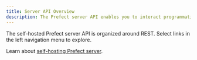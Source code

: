```yaml
---
title: Server API Overview
description: The Prefect server API enables you to interact programmatically with self-hosted Prefect server.
---
```


The self-hosted Prefect server API is organized around REST.
Select links in the left navigation menu to explore.

Learn about [self-hosting Prefect server](/v3/how-to-guides/self-hosted/server-cli).

